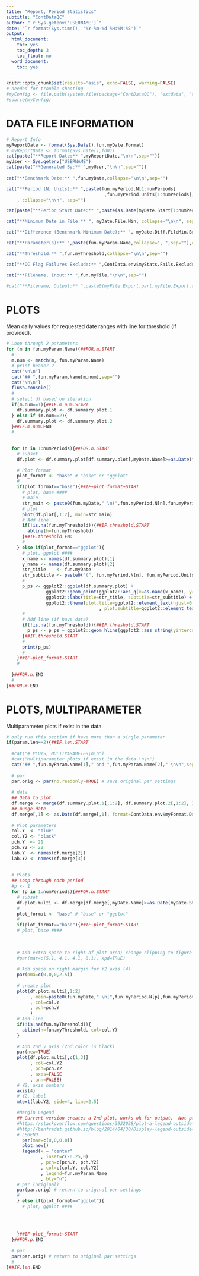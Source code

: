 ```yaml
---
title: "Report, Period Statistics"
subtitle: "ContDataQC"
author: "`r Sys.getenv('USERNAME')`"
date: "`r format(Sys.time(), '%Y-%m-%d %H:%M:%S')`"
output:
  html_document:
    toc: yes
    toc_depth: 3
    toc_float: no
  word_document:
    toc: yes
---
```


```r
knitr::opts_chunk$set(results='asis', echo=FALSE, warning=FALSE)
# needed for trouble shooting
#myConfig <- file.path(system.file(package="ContDataQC"), "extdata", "config.ORIG.R")
#source(myConfig)
```

# DATA FILE INFORMATION
```r
# Report Info
myReportDate <- format(Sys.Date(),fun.myDate.Format)
# myReportDate <- format(Sys.Date(),fd01)
cat(paste("**Report Date:** ",myReportDate,"\n\n",sep=""))
myUser <- Sys.getenv("USERNAME")
cat(paste("**Generated By:** ",myUser,"\n\n",sep=""))
  
cat("**Benchmark Date:** ",fun.myDate,collapse="\n\n",sep="")

cat("**Period (N, Units):** ",paste(fun.myPeriod.N[1:numPeriods]
                                     ,fun.myPeriod.Units[1:numPeriods], collapse=", ", sep="")
    , collapse="\n\n", sep="")

cat(paste("**Period Start Date:** ",paste(as.Date(myDate.Start[1:numPeriods]),collapse=", "),sep=""),collapse="\n\n")

cat("**Minimum Date in File:** ", myDate.File.Min, collapse="\n\n", sep="")

cat("**Difference (Benchmark-Minimum Date):** ", myDate.Diff.FileMin.Benchmark, collapse="\n\n", sep="")

cat("**Parameter(s):** ",paste(fun.myParam.Name,collapse=", ",sep=""),collapse="\n\n",sep="")

cat("**Threshold:** ",fun.myThreshold,collapse="\n\n",sep="")

cat("**QC Flag Failures Exclude:** ",ContData.env$myStats.Fails.Exclude,collapse="\n\n",sep="")

cat("**Filename, Input:** ",fun.myFile,"\n\n",sep="")
  
#cat("**Filename, Output:** ",paste0(myFile.Export.part,myFile.Export.ext),sep="")
```

# PLOTS
Mean daily values for requested date ranges with line for threshold (if provided).

```r
# Loop through 2 parameters
for (m in fun.myParam.Name){##FOR.m.START
  #
  m.num <- match(m, fun.myParam.Name)
  # print header 2
  cat("\n\n")
  cat("## ",fun.myParam.Name[m.num],sep="")
  cat("\n\n")
  flush.console()
  #
  # select df based on iteration
  if(m.num==1){##IF.m.num.START
    df.summary.plot <- df.summary.plot.1
  } else if (m.num==2){
    df.summary.plot <- df.summary.plot.2
  }##IF.m.num.END
  #
  

  for (n in 1:numPeriods){##FOR.n.START
    # subset
    df.plot <- df.summary.plot[df.summary.plot[,myDate.Name]>=as.Date(myDate.Start[n]) & df.summary.plot[,myDate.Name]<=as.Date(myDate.End), ]

    # Plot format
    plot_format <- "base" # "base" or "ggplot"
    #
    if(plot_format=="base"){##IF~plot_format~START
      # plot, base ####
      # main
      str_main <- paste0(fun.myDate," \n(",fun.myPeriod.N[n],fun.myPeriod.Units[n],")")
      # plot
      plot(df.plot[,1:2], main=str_main)
      # Add line
      if(!is.na(fun.myThreshold)){##IF.threshold.START
        abline(h=fun.myThreshold)
      }##IF.threshold.END
      #
    } else if(plot_format=="ggplot"){
      # plot, ggplot ####
      x_name <- names(df.summary.plot)[1]
      y_name <- names(df.summary.plot)[2]
      str_title    <- fun.myDate 
      str_subtitle <- paste0("(", fun.myPeriod.N[n], fun.myPeriod.Units[n], ")")
      #
      p_ps <- ggplot2::ggplot(df.summary.plot) +
               ggplot2::geom_point(ggplot2::aes_q(x=as.name(x_name), y=as.name(y_name))) + 
               ggplot2::labs(title=str_title, subtitle=str_subtitle) +
               ggplot2::theme(plot.title=ggplot2::element_text(hjust=0.5)
                                   , plot.subtitle=ggplot2::element_text(hjust=0.5))
      #
      # Add line (if have data)
      if(!is.na(fun.myThreshold)){##IF.threshold.START
        p_ps <- p_ps + ggplot2::geom_hline(ggplot2::aes_string(yintercept=fun.myThreshold))
      }##IF.threshold.START
      #
      print(p_ps)
      #
    }##IF~plot_format~START
    #
      
  }##FOR.n.END
  #
}##FOR.m.END


```

# PLOTS, MULTIPARAMETER
Multiparameter plots if exist in the data.

```r
# only run this section if have more than a single parameter
if(param.len==2){##IF.len.START
  
  #cat("# PLOTS, MULTIPARAMETER\n\n") 
  #cat("Multiparameter plots if exist in the data.\n\n") 
  cat("## ",fun.myParam.Name[1]," and ",fun.myParam.Name[2]," \n\n",sep="")
  
  # par
  par.orig <- par(no.readonly=TRUE) # save original par settings
  
  # data
  ## Data to plot
  df.merge <- merge(df.summary.plot.1[,1:2], df.summary.plot.2[,1:2], )
  ## munge date
  df.merge[,1] <- as.Date(df.merge[,1], format=ContData.env$myFormat.Date)
  
  # Plot parameters
  col.Y  <- "blue"
  col.Y2 <- "black"
  pch.Y  <- 21
  pch.Y2 <- 22
  lab.Y  <- names(df.merge[2])
  lab.Y2 <- names(df.merge[3])
  
  
  # Plots
  ## Loop through each period
  #p <- 1   
  for (p in 1:numPeriods){##FOR.n.START
    # subset
    df.plot.multi <- df.merge[df.merge[,myDate.Name]>=as.Date(myDate.Start[p]) & df.merge[,myDate.Name]<=as.Date(myDate.End), ]
    #
    plot_format <- "base" # "base" or "ggplot"
    #
    if(plot_format=="base"){##IF~plot_format~START
    # plot, base ####
    
    
    
    # Add extra space to right of plot area; change clipping to figure
    #par(mar=c(5.1, 4.1, 4.1, 8.1), xpd=TRUE)
    
    # Add space on right margin for Y2 axis (4)
    par(oma=c(0,0,0,2.5))
    
    # create plot
    plot(df.plot.multi[,1:2]
         , main=paste0(fun.myDate," \n(",fun.myPeriod.N[p],fun.myPeriod.Units[p],")")
         , col=col.Y
         , pch=pch.Y
         )
    # Add line
    if(!is.na(fun.myThreshold)){
      abline(h=fun.myThreshold, col=col.Y)
    }
    
    # Add 2nd y axis (2nd color is black)
    par(new=TRUE)
    plot(df.plot.multi[,c(1,3)]
         , col=col.Y2
         , pch=pch.Y2
         , axes=FALSE
         , ann=FALSE)
    # Y2, axis numbers
    axis(4)
    # Y2, label
    mtext(lab.Y2, side=4, line=2.5)

    #Margin Legend
    ## Current version creates a 2nd plot, works ok for output.  Not part of original plot.
    #https://stackoverflow.com/questions/3932038/plot-a-legend-outside-of-the-plotting-area-in-base-graphics
    #http://benfradet.github.io/blog/2014/04/30/Display-legend-outside-plot-R
    # LEGEND
      par(mar=c(0,0,0,0))
      plot.new()
      legend(x = "center"
             , inset=c(-0.25,0)
             , pch=c(pch.Y, pch.Y2)
             , col=c(col.Y, col.Y2)
             , legend=fun.myParam.Name
             , bty="n")
    # par (original)
    par(par.orig) # return to original par settings
    #
    } else if(plot_format=="ggplot"){
      # plot, ggplot ####
    
    
    
    
    }##IF~plot_format~START
  }##FOR.p.END
  
  # par
  par(par.orig) # return to original par settings
  #
}##IF.len.END
```

